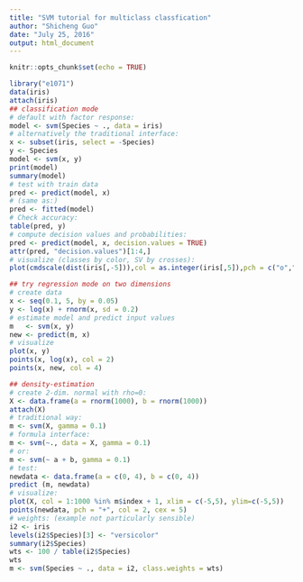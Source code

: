 ```yaml
---
title: "SVM tutorial for multiclass classfication"
author: "Shicheng Guo"
date: "July 25, 2016"
output: html_document
---
```


```r
knitr::opts_chunk$set(echo = TRUE)
```

```r
library("e1071")
data(iris)
attach(iris)
## classification mode
# default with factor response:
model <- svm(Species ~ ., data = iris)
# alternatively the traditional interface:
x <- subset(iris, select = -Species)
y <- Species
model <- svm(x, y) 
print(model)
summary(model)
# test with train data
pred <- predict(model, x)
# (same as:)
pred <- fitted(model)
# Check accuracy:
table(pred, y)
# compute decision values and probabilities:
pred <- predict(model, x, decision.values = TRUE)
attr(pred, "decision.values")[1:4,]
# visualize (classes by color, SV by crosses):
plot(cmdscale(dist(iris[,-5])),col = as.integer(iris[,5]),pch = c("o","+")[1:150 %in% model$index + 1])

## try regression mode on two dimensions
# create data
x <- seq(0.1, 5, by = 0.05)
y <- log(x) + rnorm(x, sd = 0.2)
# estimate model and predict input values
m   <- svm(x, y)
new <- predict(m, x)
# visualize
plot(x, y)
points(x, log(x), col = 2)
points(x, new, col = 4)

## density-estimation
# create 2-dim. normal with rho=0:
X <- data.frame(a = rnorm(1000), b = rnorm(1000))
attach(X)
# traditional way:
m <- svm(X, gamma = 0.1)
# formula interface:
m <- svm(~., data = X, gamma = 0.1)
# or:
m <- svm(~ a + b, gamma = 0.1)
# test:
newdata <- data.frame(a = c(0, 4), b = c(0, 4))
predict (m, newdata)
# visualize:
plot(X, col = 1:1000 %in% m$index + 1, xlim = c(-5,5), ylim=c(-5,5))
points(newdata, pch = "+", col = 2, cex = 5)
# weights: (example not particularly sensible)
i2 <- iris
levels(i2$Species)[3] <- "versicolor"
summary(i2$Species)
wts <- 100 / table(i2$Species)
wts
m <- svm(Species ~ ., data = i2, class.weights = wts)

```
